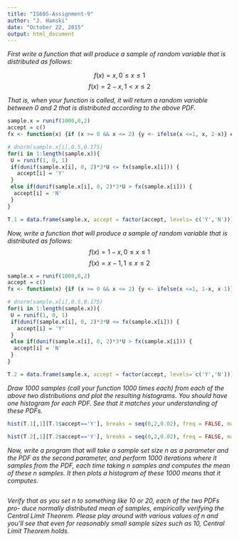 ```yaml
---
title: "IS605-Assignment-9"
author: "J. Hamski"
date: "October 22, 2015"
output: html_document
---
```


*First write a function that will produce a sample of random variable that is distributed as follows:*

$$ f(x)= x, 0 \leq x \leq 1$$
$$ f(x)= 2-x,1 < x \leq 2 $$

*That is, when your function is called, it will return a random variable between 0 and 2 that is distributed according to the above PDF.*
```r
sample.x = runif(1000,0,2)
accept = c()
fx <- function(x) {if (x >= 0 && x <= 2) {y <- ifelse(x <=1, x, 2-x)} else {y <- 0}}

# dnorm(sample.x[i],0.5,0.175)
for(i in 1:length(sample.x)){
 U = runif(1, 0, 1)
 if(dunif(sample.x[i], 0, 2)*3*U <= fx(sample.x[i])) {
   accept[i] = 'Y'
 }
 else if(dunif(sample.x[i], 0, 2)*3*U > fx(sample.x[i])) {
  accept[i] = 'N'
 }
}

T.1 = data.frame(sample.x, accept = factor(accept, levels= c('Y','N')))
```

*Now, write a function that will produce a sample of random variable that is distributed as follows:*
$$f(x) = 1-x, 0 \leq x \leq 1$$
$$f(x) = x-1, 1 \leq x \leq 2$$

```r
sample.x = runif(1000,0,2)
accept = c()
fx <- function(x) {if (x >= 0 && x <= 2) {y <- ifelse(x <=1, 1-x, x-1)} else {y <- 0}}

# dnorm(sample.x[i],0.5,0.175)
for(i in 1:length(sample.x)){
 U = runif(1, 0, 1)
 if(dunif(sample.x[i], 0, 2)*3*U <= fx(sample.x[i])) {
   accept[i] = 'Y'
 }
 else if(dunif(sample.x[i], 0, 2)*3*U > fx(sample.x[i])) {
  accept[i] = 'N'
 }
}

T.2 = data.frame(sample.x, accept = factor(accept, levels= c('Y','N')))
```


*Draw 1000 samples (call your function 1000 times each) from each of the above two distributions and plot the resulting histograms. You should have one histogram for each PDF. See that it matches your understanding of these PDFs.*
```r
hist(T.1[,1][T.1$accept=='Y'], breaks = seq(0,2,0.02), freq = FALSE, main = 'Histogram of T.1', xlab = 'X')

hist(T.2[,1][T.2$accept=='Y'], breaks = seq(0,2,0.02), freq = FALSE, main = 'Histogram of T.2', xlab = 'X')
```

*Now, write a program that will take a sample set size n as a parameter and the PDF as the second parameter, and perform 1000 iterations where it samples from the PDF, each time taking n samples and computes the mean of these n samples. It then plots a histogram of these 1000 means that it computes.*
```r


```

*Verify that as you set n to something like 10 or 20, each of the two PDFs pro- duce normally distributed mean of samples, empirically verifying the Central Limit Theorem. Please play around with various values of n and you’ll see that even for reasonably small sample sizes such as 10, Central Limit Theorem holds.*
```r

```

